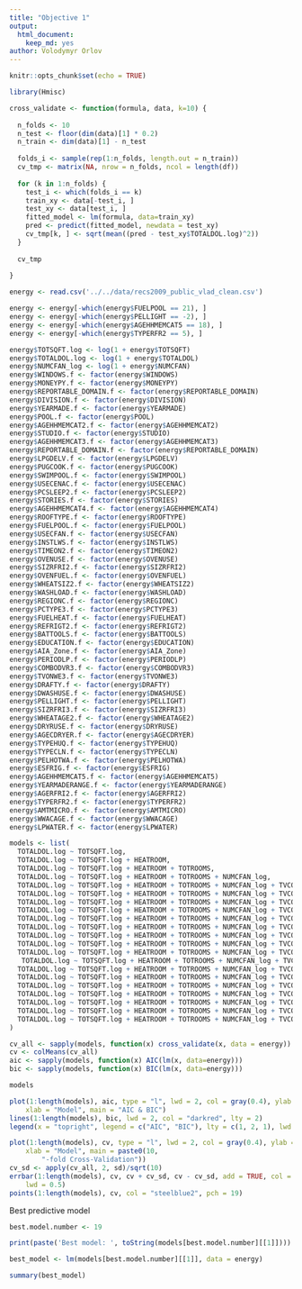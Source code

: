 ```yaml
---
title: "Objective 1"
output: 
  html_document:
    keep_md: yes
author: Volodymyr Orlov
---
```


```r
knitr::opts_chunk$set(echo = TRUE)
```

```r
library(Hmisc)
```

```r
cross_validate <- function(formula, data, k=10) {
  
  n_folds <- 10
  n_test <- floor(dim(data)[1] * 0.2)
  n_train <- dim(data)[1] - n_test
  
  folds_i <- sample(rep(1:n_folds, length.out = n_train))
  cv_tmp <- matrix(NA, nrow = n_folds, ncol = length(df))
  
  for (k in 1:n_folds) {
    test_i <- which(folds_i == k)
    train_xy <- data[-test_i, ]
    test_xy <- data[test_i, ]
    fitted_model <- lm(formula, data=train_xy)
    pred <- predict(fitted_model, newdata = test_xy)
    cv_tmp[k, ] <- sqrt(mean((pred - test_xy$TOTALDOL.log)^2))
  }
  
  cv_tmp
  
}
```

```r
energy <- read.csv('../../data/recs2009_public_vlad_clean.csv')
```

```r
energy <- energy[-which(energy$FUELPOOL == 21), ]
energy <- energy[-which(energy$PELLIGHT == -2), ]
energy <- energy[-which(energy$AGEHHMEMCAT5 == 18), ]
energy <- energy[-which(energy$TYPERFR2 == 5), ]
```

```r
energy$TOTSQFT.log <- log(1 + energy$TOTSQFT)
energy$TOTALDOL.log <- log(1 + energy$TOTALDOL)
energy$NUMCFAN_log <- log(1 + energy$NUMCFAN)
energy$WINDOWS.f <- factor(energy$WINDOWS)
energy$MONEYPY.f <- factor(energy$MONEYPY)
energy$REPORTABLE_DOMAIN.f <- factor(energy$REPORTABLE_DOMAIN)
energy$DIVISION.f <- factor(energy$DIVISION)
energy$YEARMADE.f <- factor(energy$YEARMADE)
energy$POOL.f <- factor(energy$POOL)
energy$AGEHHMEMCAT2.f <- factor(energy$AGEHHMEMCAT2)
energy$STUDIO.f <- factor(energy$STUDIO)
energy$AGEHHMEMCAT3.f <- factor(energy$AGEHHMEMCAT3)
energy$REPORTABLE_DOMAIN.f <- factor(energy$REPORTABLE_DOMAIN)
energy$LPGDELV.f <- factor(energy$LPGDELV)
energy$PUGCOOK.f <- factor(energy$PUGCOOK)
energy$SWIMPOOL.f <- factor(energy$SWIMPOOL)
energy$USECENAC.f <- factor(energy$USECENAC)
energy$PCSLEEP2.f <- factor(energy$PCSLEEP2)
energy$STORIES.f <- factor(energy$STORIES)
energy$AGEHHMEMCAT4.f <- factor(energy$AGEHHMEMCAT4)
energy$ROOFTYPE.f <- factor(energy$ROOFTYPE)
energy$FUELPOOL.f <- factor(energy$FUELPOOL)
energy$USECFAN.f <- factor(energy$USECFAN)
energy$INSTLWS.f <- factor(energy$INSTLWS)
energy$TIMEON2.f <- factor(energy$TIMEON2)
energy$OVENUSE.f <- factor(energy$OVENUSE)
energy$SIZRFRI2.f <- factor(energy$SIZRFRI2)
energy$OVENFUEL.f <- factor(energy$OVENFUEL)
energy$WHEATSIZ2.f <- factor(energy$WHEATSIZ2)
energy$WASHLOAD.f <- factor(energy$WASHLOAD)
energy$REGIONC.f <- factor(energy$REGIONC)
energy$PCTYPE3.f <- factor(energy$PCTYPE3)
energy$FUELHEAT.f <- factor(energy$FUELHEAT)
energy$REFRIGT2.f <- factor(energy$REFRIGT2)
energy$BATTOOLS.f <- factor(energy$BATTOOLS)
energy$EDUCATION.f <- factor(energy$EDUCATION)
energy$AIA_Zone.f <- factor(energy$AIA_Zone)
energy$PERIODLP.f <- factor(energy$PERIODLP)
energy$COMBODVR3.f <- factor(energy$COMBODVR3)
energy$TVONWE3.f <- factor(energy$TVONWE3)
energy$DRAFTY.f <- factor(energy$DRAFTY)
energy$DWASHUSE.f <- factor(energy$DWASHUSE)
energy$PELLIGHT.f <- factor(energy$PELLIGHT)
energy$SIZRFRI3.f <- factor(energy$SIZRFRI3)
energy$WHEATAGE2.f <- factor(energy$WHEATAGE2)
energy$DRYRUSE.f <- factor(energy$DRYRUSE)
energy$AGECDRYER.f <- factor(energy$AGECDRYER)
energy$TYPEHUQ.f <- factor(energy$TYPEHUQ)
energy$TYPECLN.f <- factor(energy$TYPECLN)
energy$PELHOTWA.f <- factor(energy$PELHOTWA)
energy$ESFRIG.f <- factor(energy$ESFRIG)
energy$AGEHHMEMCAT5.f <- factor(energy$AGEHHMEMCAT5)
energy$YEARMADERANGE.f <- factor(energy$YEARMADERANGE)
energy$AGERFRI2.f <- factor(energy$AGERFRI2)
energy$TYPERFR2.f <- factor(energy$TYPERFR2)
energy$AMTMICRO.f <- factor(energy$AMTMICRO)
energy$WWACAGE.f <- factor(energy$WWACAGE)
energy$LPWATER.f <- factor(energy$LPWATER)
```

```r
models <- list(
  TOTALDOL.log ~ TOTSQFT.log,
  TOTALDOL.log ~ TOTSQFT.log + HEATROOM,
  TOTALDOL.log ~ TOTSQFT.log + HEATROOM + TOTROOMS,
  TOTALDOL.log ~ TOTSQFT.log + HEATROOM + TOTROOMS + NUMCFAN_log,
  TOTALDOL.log ~ TOTSQFT.log + HEATROOM + TOTROOMS + NUMCFAN_log + TVCOLOR,
  TOTALDOL.log ~ TOTSQFT.log + HEATROOM + TOTROOMS + NUMCFAN_log + TVCOLOR + WINDOWS.f,
  TOTALDOL.log ~ TOTSQFT.log + HEATROOM + TOTROOMS + NUMCFAN_log + TVCOLOR + WINDOWS.f + MONEYPY.f,
  TOTALDOL.log ~ TOTSQFT.log + HEATROOM + TOTROOMS + NUMCFAN_log + TVCOLOR + WINDOWS.f + MONEYPY.f + DIVISION.f,
  TOTALDOL.log ~ TOTSQFT.log + HEATROOM + TOTROOMS + NUMCFAN_log + TVCOLOR + WINDOWS.f + MONEYPY.f + DIVISION.f + YEARMADE.f,
  TOTALDOL.log ~ TOTSQFT.log + HEATROOM + TOTROOMS + NUMCFAN_log + TVCOLOR + WINDOWS.f + MONEYPY.f + DIVISION.f + YEARMADE.f + POOL.f,
  TOTALDOL.log ~ TOTSQFT.log + HEATROOM + TOTROOMS + NUMCFAN_log + TVCOLOR + WINDOWS.f + MONEYPY.f + DIVISION.f + YEARMADE.f + POOL.f + AGEHHMEMCAT2.f + STUDIO.f + AGEHHMEMCAT3.f,
  TOTALDOL.log ~ TOTSQFT.log + HEATROOM + TOTROOMS + NUMCFAN_log + TVCOLOR + WINDOWS.f + MONEYPY.f + DIVISION.f + YEARMADE.f + POOL.f + AGEHHMEMCAT2.f + STUDIO.f + AGEHHMEMCAT3.f + REPORTABLE_DOMAIN.f + LPGDELV.f + PUGCOOK.f + SWIMPOOL.f + USECENAC.f + PCSLEEP2.f,
  TOTALDOL.log ~ TOTSQFT.log + HEATROOM + TOTROOMS + NUMCFAN_log + TVCOLOR + WINDOWS.f + MONEYPY.f + DIVISION.f + YEARMADE.f + POOL.f + AGEHHMEMCAT2.f + STUDIO.f + AGEHHMEMCAT3.f + REPORTABLE_DOMAIN.f + LPGDELV.f + PUGCOOK.f + SWIMPOOL.f + USECENAC.f + PCSLEEP2.f + STORIES.f + AGEHHMEMCAT4.f,
   TOTALDOL.log ~ TOTSQFT.log + HEATROOM + TOTROOMS + NUMCFAN_log + TVCOLOR + WINDOWS.f + MONEYPY.f + DIVISION.f + YEARMADE.f + POOL.f + AGEHHMEMCAT2.f + STUDIO.f + AGEHHMEMCAT3.f + REPORTABLE_DOMAIN.f + LPGDELV.f + PUGCOOK.f + SWIMPOOL.f + USECENAC.f + PCSLEEP2.f + STORIES.f + AGEHHMEMCAT4.f + ROOFTYPE.f + FUELPOOL.f + USECFAN.f,
  TOTALDOL.log ~ TOTSQFT.log + HEATROOM + TOTROOMS + NUMCFAN_log + TVCOLOR + WINDOWS.f + MONEYPY.f + DIVISION.f + YEARMADE.f + POOL.f + AGEHHMEMCAT2.f + STUDIO.f + AGEHHMEMCAT3.f + REPORTABLE_DOMAIN.f + LPGDELV.f + PUGCOOK.f + SWIMPOOL.f + USECENAC.f + PCSLEEP2.f + STORIES.f + AGEHHMEMCAT4.f + ROOFTYPE.f + FUELPOOL.f + USECFAN.f + INSTLWS.f + TIMEON2.f + OVENUSE.f + SIZRFRI2.f,
  TOTALDOL.log ~ TOTSQFT.log + HEATROOM + TOTROOMS + NUMCFAN_log + TVCOLOR + WINDOWS.f + MONEYPY.f + DIVISION.f + YEARMADE.f + POOL.f + AGEHHMEMCAT2.f + STUDIO.f + AGEHHMEMCAT3.f + REPORTABLE_DOMAIN.f + LPGDELV.f + PUGCOOK.f + SWIMPOOL.f + USECENAC.f + PCSLEEP2.f + STORIES.f + AGEHHMEMCAT4.f + ROOFTYPE.f + FUELPOOL.f + USECFAN.f + INSTLWS.f + TIMEON2.f + OVENUSE.f + SIZRFRI2.f + OVENFUEL.f + WHEATSIZ2.f + WASHLOAD.f + REGIONC.f,
  TOTALDOL.log ~ TOTSQFT.log + HEATROOM + TOTROOMS + NUMCFAN_log + TVCOLOR + WINDOWS.f + MONEYPY.f + DIVISION.f + YEARMADE.f + POOL.f + AGEHHMEMCAT2.f + STUDIO.f + AGEHHMEMCAT3.f + REPORTABLE_DOMAIN.f + LPGDELV.f + PUGCOOK.f + SWIMPOOL.f + USECENAC.f + PCSLEEP2.f + STORIES.f + AGEHHMEMCAT4.f + ROOFTYPE.f + FUELPOOL.f + USECFAN.f + INSTLWS.f + TIMEON2.f + OVENUSE.f + SIZRFRI2.f + OVENFUEL.f + WHEATSIZ2.f + WASHLOAD.f + REGIONC.f + PCTYPE3.f + FUELHEAT.f + REFRIGT2.f + BATTOOLS.f + EDUCATION.f,
  TOTALDOL.log ~ TOTSQFT.log + HEATROOM + TOTROOMS + NUMCFAN_log + TVCOLOR + WINDOWS.f + MONEYPY.f + DIVISION.f + YEARMADE.f + POOL.f + AGEHHMEMCAT2.f + STUDIO.f + AGEHHMEMCAT3.f + REPORTABLE_DOMAIN.f + LPGDELV.f + PUGCOOK.f + SWIMPOOL.f + USECENAC.f + PCSLEEP2.f + STORIES.f + AGEHHMEMCAT4.f + ROOFTYPE.f + FUELPOOL.f + USECFAN.f + INSTLWS.f + TIMEON2.f + OVENUSE.f + SIZRFRI2.f + OVENFUEL.f + WHEATSIZ2.f + WASHLOAD.f + REGIONC.f + PCTYPE3.f + FUELHEAT.f + REFRIGT2.f + BATTOOLS.f + EDUCATION.f + AIA_Zone.f + PERIODLP.f + COMBODVR3.f + TVONWE3.f + DRAFTY.f,
  TOTALDOL.log ~ TOTSQFT.log + HEATROOM + TOTROOMS + NUMCFAN_log + TVCOLOR + WINDOWS.f + MONEYPY.f + DIVISION.f + YEARMADE.f + POOL.f + AGEHHMEMCAT2.f + STUDIO.f + AGEHHMEMCAT3.f + REPORTABLE_DOMAIN.f + LPGDELV.f + PUGCOOK.f + SWIMPOOL.f + USECENAC.f + PCSLEEP2.f + STORIES.f + AGEHHMEMCAT4.f + ROOFTYPE.f + FUELPOOL.f + USECFAN.f + INSTLWS.f + TIMEON2.f + OVENUSE.f + SIZRFRI2.f + OVENFUEL.f + WHEATSIZ2.f + WASHLOAD.f + REGIONC.f + PCTYPE3.f + FUELHEAT.f + REFRIGT2.f + BATTOOLS.f + EDUCATION.f + AIA_Zone.f + PERIODLP.f + COMBODVR3.f + TVONWE3.f + DRAFTY.f + DWASHUSE.f + PELLIGHT.f + SIZRFRI3.f + WHEATAGE2.f + DRYRUSE.f,
  TOTALDOL.log ~ TOTSQFT.log + HEATROOM + TOTROOMS + NUMCFAN_log + TVCOLOR + WINDOWS.f + MONEYPY.f + DIVISION.f + YEARMADE.f + POOL.f + AGEHHMEMCAT2.f + STUDIO.f + AGEHHMEMCAT3.f + REPORTABLE_DOMAIN.f + LPGDELV.f + PUGCOOK.f + SWIMPOOL.f + USECENAC.f + PCSLEEP2.f + STORIES.f + AGEHHMEMCAT4.f + ROOFTYPE.f + FUELPOOL.f + USECFAN.f + INSTLWS.f + TIMEON2.f + OVENUSE.f + SIZRFRI2.f + OVENFUEL.f + WHEATSIZ2.f + WASHLOAD.f + REGIONC.f + PCTYPE3.f + FUELHEAT.f + REFRIGT2.f + BATTOOLS.f + EDUCATION.f + AIA_Zone.f + PERIODLP.f + COMBODVR3.f + TVONWE3.f + DRAFTY.f + DWASHUSE.f + PELLIGHT.f + SIZRFRI3.f + WHEATAGE2.f + DRYRUSE.f + AGECDRYER.f + TYPEHUQ.f + TYPECLN.f + PELHOTWA.f + ESFRIG.f + AGEHHMEMCAT5.f,
  TOTALDOL.log ~ TOTSQFT.log + HEATROOM + TOTROOMS + NUMCFAN_log + TVCOLOR + WINDOWS.f + MONEYPY.f + DIVISION.f + YEARMADE.f + POOL.f + AGEHHMEMCAT2.f + STUDIO.f + AGEHHMEMCAT3.f + REPORTABLE_DOMAIN.f + LPGDELV.f + PUGCOOK.f + SWIMPOOL.f + USECENAC.f + PCSLEEP2.f + STORIES.f + AGEHHMEMCAT4.f + ROOFTYPE.f + FUELPOOL.f + USECFAN.f + INSTLWS.f + TIMEON2.f + OVENUSE.f + SIZRFRI2.f + OVENFUEL.f + WHEATSIZ2.f + WASHLOAD.f + REGIONC.f + PCTYPE3.f + FUELHEAT.f + REFRIGT2.f + BATTOOLS.f + EDUCATION.f + AIA_Zone.f + PERIODLP.f + COMBODVR3.f + TVONWE3.f + DRAFTY.f + DWASHUSE.f + PELLIGHT.f + SIZRFRI3.f + WHEATAGE2.f + DRYRUSE.f + AGECDRYER.f + TYPEHUQ.f + TYPECLN.f + PELHOTWA.f + ESFRIG.f + AGEHHMEMCAT5.f + YEARMADERANGE.f + AGERFRI2.f,     TOTALDOL.log ~ TOTSQFT.log + HEATROOM + TOTROOMS + NUMCFAN_log + TVCOLOR + WINDOWS.f + MONEYPY.f + DIVISION.f + YEARMADE.f + POOL.f + AGEHHMEMCAT2.f + STUDIO.f + AGEHHMEMCAT3.f + REPORTABLE_DOMAIN.f + LPGDELV.f + PUGCOOK.f + SWIMPOOL.f + USECENAC.f + PCSLEEP2.f + STORIES.f + AGEHHMEMCAT4.f + ROOFTYPE.f + FUELPOOL.f + USECFAN.f + INSTLWS.f + TIMEON2.f + OVENUSE.f + SIZRFRI2.f + OVENFUEL.f + WHEATSIZ2.f + WASHLOAD.f + REGIONC.f + PCTYPE3.f + FUELHEAT.f + REFRIGT2.f + BATTOOLS.f + EDUCATION.f + AIA_Zone.f + PERIODLP.f + COMBODVR3.f + TVONWE3.f + DRAFTY.f + DWASHUSE.f + PELLIGHT.f + SIZRFRI3.f + WHEATAGE2.f + DRYRUSE.f + AGECDRYER.f + TYPEHUQ.f + TYPECLN.f + PELHOTWA.f + ESFRIG.f + AGEHHMEMCAT5.f + YEARMADERANGE.f + AGERFRI2.f + TYPERFR2.f + AMTMICRO.f + WWACAGE.f + LPWATER.f
)
```

```r
cv_all <- sapply(models, function(x) cross_validate(x, data = energy))
cv <- colMeans(cv_all)
aic <- sapply(models, function(x) AIC(lm(x, data=energy)))
bic <- sapply(models, function(x) BIC(lm(x, data=energy)))
```

```r
models
```

```r
plot(1:length(models), aic, type = "l", lwd = 2, col = gray(0.4), ylab = "Prediction error", 
    xlab = "Model", main = "AIC & BIC")
lines(1:length(models), bic, lwd = 2, col = "darkred", lty = 2)
legend(x = "topright", legend = c("AIC", "BIC"), lty = c(1, 2, 1), lwd = rep(2, 3), col = c(gray(0.4), "darkred", "steelblue2"), cex = 0.85)
```

```r
plot(1:length(models), cv, type = "l", lwd = 2, col = gray(0.4), ylab = "MSE", 
    xlab = "Model", main = paste0(10, 
        "-fold Cross-Validation"))
cv_sd <- apply(cv_all, 2, sd)/sqrt(10)
errbar(1:length(models), cv, cv + cv_sd, cv - cv_sd, add = TRUE, col = "steelblue2", pch = 19, 
    lwd = 0.5)
points(1:length(models), cv, col = "steelblue2", pch = 19)
```

Best predictive model

```r

best.model.number <- 19

print(paste('Best model: ', toString(models[best.model.number][[1]])))

best_model <- lm(models[best.model.number][[1]], data = energy)

summary(best_model)

```